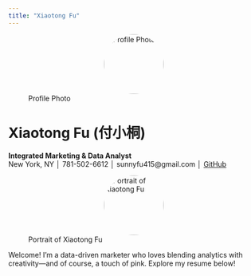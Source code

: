```yaml
---
title: "Xiaotong Fu"
---
```


::: callout-tip
![Profile Photo](profile.jpg){width="120px" style="border-radius:50%; display:block; margin:auto;"}

# Xiaotong Fu (付小桐)

**Integrated Marketing & Data Analyst**\
New York, NY │ 781-502-6612 │ sunnyfu415\@gmail.com │ [GitHub](https://github.com/yourusername)
:::

::: callout-tip
![Portrait of Xiaotong Fu](images/WechatIMG9558.jpg){width="120px" style="border-radius:50%; display:block; margin:auto;"}
:::

Welcome! I’m a data-driven marketer who loves blending analytics with creativity—and of course, a touch of pink. Explore my resume below!
